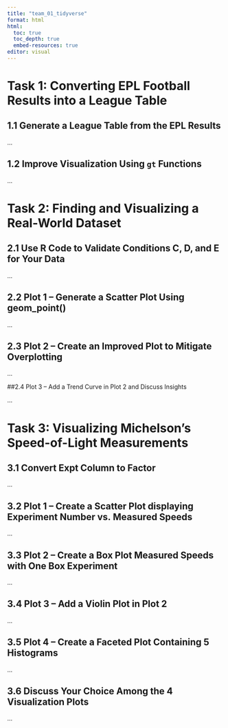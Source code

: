 ```yaml
---
title: "team_01_tidyverse"
format: html
html:
  toc: true
  toc_depth: true
  embed-resources: true
editor: visual
---
```


# Task 1: Converting EPL Football Results into a League Table

## 1.1 Generate a League Table from the EPL Results

...

## 1.2 Improve Visualization Using `gt` Functions

...

# Task 2: Finding and Visualizing a Real-World Dataset

## 2.1 Use R Code to Validate Conditions C, D, and E for Your Data

...

## 2.2 Plot 1 – Generate a Scatter Plot Using geom_point()

...

## 2.3 Plot 2 – Create an Improved Plot to Mitigate Overplotting

...

##2.4 Plot 3 – Add a Trend Curve in Plot 2 and Discuss Insights

...

# Task 3: Visualizing Michelson’s Speed-of-Light Measurements

## 3.1 Convert Expt Column to Factor

...

## 3.2 Plot 1 – Create a Scatter Plot displaying Experiment Number vs. Measured Speeds

...

## 3.3 Plot 2 – Create a Box Plot Measured Speeds with One Box Experiment

...

## 3.4 Plot 3 – Add a Violin Plot in Plot 2

...

## 3.5 Plot 4 – Create a Faceted Plot Containing 5 Histograms

...

## 3.6 Discuss Your Choice Among the 4 Visualization Plots

...
